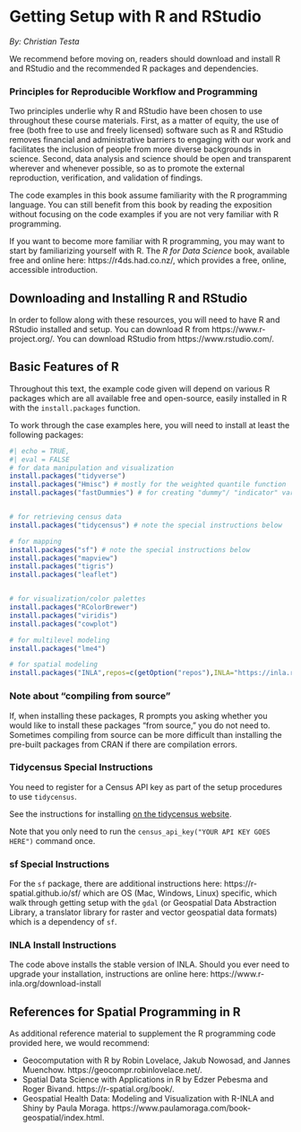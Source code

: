 # Getting Setup with R and RStudio {#getting-setup}

*By: Christian Testa*

We recommend before moving on, readers should download and install R and RStudio
and the recommended R packages and dependencies.

### Principles for Reproducible Workflow and Programming

Two principles underlie why R and RStudio have been chosen to use throughout
these course materials. First, as a matter of equity, the use of free (both free
to use and freely licensed) software such as R and RStudio removes financial and
administrative barriers to engaging with our work and facilitates the inclusion
of people from more diverse backgrounds in science. Second, data analysis and
science should be open and transparent wherever and whenever possible, so as to
promote the external reproduction, verification, and validation of findings.

:::: {.infobox}
The code examples in this book assume familiarity with the R programming
language. You can still benefit from this book by reading the exposition without
focusing on the code examples if you are not very familiar with R programming.

If you want to become more familiar with R programming, you may want to start by
familiarizing yourself with R. The *R for Data Science* book, available free and
online here: https://r4ds.had.co.nz/, which provides a free, online, accessible
introduction.
::::
    
## Downloading and Installing R and RStudio

In order to follow along with these resources, you will need to have R and
RStudio installed and setup.  You can download R from
https://www.r-project.org/. You can download RStudio from
https://www.rstudio.com/.

## Basic Features of R

Throughout this text, the example code given will depend on various R packages
which are all available free and open-source, easily installed in R with the 
`install.packages` function. 

To work through the case examples here, you will need to install at least the 
following packages: 

```r
#| echo = TRUE,
#| eval = FALSE
# for data manipulation and visualization
install.packages("tidyverse")
install.packages("Hmisc") # mostly for the weighted quantile function
install.packages("fastDummies") # for creating "dummy"/ "indicator" variables


# for retrieving census data
install.packages("tidycensus") # note the special instructions below

# for mapping
install.packages("sf") # note the special instructions below
install.packages("mapview")
install.packages("tigris")
install.packages("leaflet")


# for visualization/color palettes
install.packages("RColorBrewer")
install.packages("viridis")
install.packages("cowplot")

# for multilevel modeling
install.packages("lme4")

# for spatial modeling
install.packages("INLA",repos=c(getOption("repos"),INLA="https://inla.r-inla-download.org/R/stable"), dep=TRUE)

```


### Note about "compiling from source"

If, when installing these packages, R prompts you asking whether you would like
to install these packages “from source,” you do not need to. Sometimes compiling
from source can be more difficult than installing the pre-built packages from
CRAN if there are compilation errors.

### Tidycensus Special Instructions

You need to register for a Census API key as part of the setup 
procedures to use `tidycensus`. 

See the instructions for installing [on the tidycensus
website](https://walker-data.com/tidycensus/articles/basic-usage.html).

Note that you only need to run the `census_api_key("YOUR API KEY GOES HERE")` 
command once. 

### sf Special Instructions

For the `sf` package, there are additional instructions here: https://r-spatial.github.io/sf/
which are OS (Mac, Windows, Linux) specific, which walk through getting setup
with the `gdal` (or Geospatial Data Abstraction Library, a translator library
for raster and vector geospatial data formats) which is a dependency of `sf`.

### INLA Install Instructions

The code above installs the stable version of INLA.  Should you ever need
to upgrade your installation, instructions are online here: 
https://www.r-inla.org/download-install 


## References for Spatial Programming in R

As additional reference material to supplement the R programming code provided
here, we would recommend: 

  - Geocomputation with R by Robin Lovelace, Jakub Nowosad, and Jannes Muenchow. 
  https://geocompr.robinlovelace.net/.
  - Spatial Data Science with Applications in R by Edzer Pebesma and Roger Bivand. 
  https://r-spatial.org/book/.
  - Geospatial Health Data: Modeling and Visualization with R-INLA and Shiny by Paula Moraga. https://www.paulamoraga.com/book-geospatial/index.html.